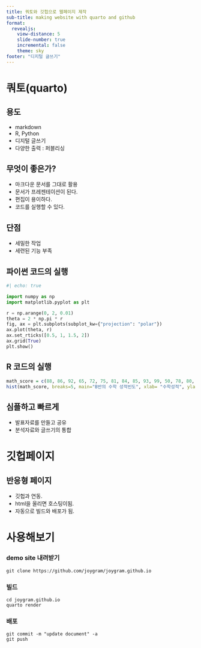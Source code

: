 ```yaml
---
title: 쿼토와 깃헙으로 웹페이지 제작
sub-title: making website with quarto and github
format:
  revealjs:
    view-distance: 5
    slide-number: true 
    incremental: false
    theme: sky
footer: "디지털 글쓰기"
---
```


# 쿼토(quarto)

## 용도
- markdown 
- R, Python 
- 디지털 글쓰기 
- 다양한 출력 : 퍼블리싱  

## 무엇이 좋은가? 
- 마크다운 문서를 그대로 활용 
- 문서가 프레젠테이션이 된다. 
- 편집이 용이하다.
- 코드를 실행할 수 있다.   

## 단점
- 세밀한 작업
- 세련된 기능 부족

## 파이썬 코드의 실행 

```python
#| echo: true

import numpy as np
import matplotlib.pyplot as plt

r = np.arange(0, 2, 0.01)
theta = 2 * np.pi * r
fig, ax = plt.subplots(subplot_kw={"projection": "polar"})
ax.plot(theta, r)
ax.set_rticks([0.5, 1, 1.5, 2])
ax.grid(True)
plt.show()
```

## R 코드의 실행 
```r
math_score = c(88, 86, 92, 65, 72, 75, 81, 84, 85, 93, 99, 50, 78, 80, 86, 76, 74, 95, 81, 87, 90, 72, 76, 61, 85, 84, 78, 83)
hist(math_score, breaks=5, main="B반의 수학 성적빈도", xlab= "수학성적", ylab="빈도수")
```

## 심플하고 빠르게
- 발표자료를 만들고 공유 
- 분석자료와 글쓰기의 통합 

# 깃헙페이지

## 반응형 페이지
- 깃헙과 연동.
- html을 올리면 호스팅이됨. 
- 자동으로 빌드와 배포가 됨.

# 사용해보기 

### demo site 내려받기 
```
git clone https://github.com/joygram/joygram.github.io
```
###  빌드 
```
cd joygram.github.io 
quarto render
``` 
### 배포 
```
git commit -m "update document" -a 
git push
```

